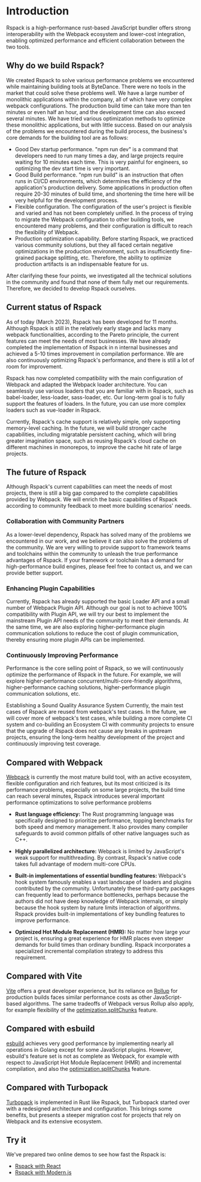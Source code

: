 
# Introduction

Rspack is a high-performance rust-based JavaScript bundler offers strong interoperability with the Webpack ecosystem and lower-cost integration, enabling optimized performance and efficient collaboration between the two tools.

## Why do we build Rspack?

We created Rspack to solve various performance problems we encountered while maintaining building tools at ByteDance. There were no tools in the market that could solve these problems well. We have a large number of monolithic applications within the company, all of which have very complex webpack configurations. The production build time can take more than ten minutes or even half an hour, and the development time can also exceed several minutes. We have tried various optimization methods to optimize these monolithic applications, but with little success. Based on our analysis of the problems we encountered during the build process, the business's core demands for the building tool are as follows:

- Good Dev startup performance. "npm run dev" is a command that developers need to run many times a day, and large projects require waiting for 10 minutes each time. This is very painful for engineers, so optimizing the dev start time is very important.
- Good Build performance. "npm run build" is an instruction that often runs in CI/CD environments, which determines the efficiency of the application's production delivery. Some applications in production often require 20-30 minutes of build time, and shortening the time here will be very helpful for the development process.
- Flexible configuration. The configuration of the user's project is flexible and varied and has not been completely unified. In the process of trying to migrate the Webpack configuration to other building tools, we encountered many problems, and their configuration is difficult to reach the flexibility of Webpack.
- Production optimization capability. Before starting Rspack, we practiced various community solutions, but they all faced certain negative optimizations in the production environment, such as insufficiently fine-grained package splitting, etc. Therefore, the ability to optimize production artifacts is an indispensable feature for us.

After clarifying these four points, we investigated all the technical solutions in the community and found that none of them fully met our requirements. Therefore, we decided to develop Rspack ourselves.

## Current status of Rspack

As of today (March 2023), Rspack has been developed for 11 months. Although Rspack is still in the relatively early stage and lacks many webpack functionalities, according to the Pareto principle, the current features can meet the needs of most businesses. We have already completed the implementation of Rspack in n internal businesses and achieved a 5-10 times improvement in compilation performance. We are also continuously optimizing Rspack's performance, and there is still a lot of room for improvement.

Rspack has now completed compatibility with the main configuration of Webpack and adapted the Webpack loader architecture. You can seamlessly use various loaders that you are familiar with in Rspack, such as babel-loader, less-loader, sass-loader, etc. Our long-term goal is to fully support the features of loaders. In the future, you can use more complex loaders such as vue-loader in Rspack.

Currently, Rspack's cache support is relatively simple, only supporting memory-level caching. In the future, we will build stronger cache capabilities, including migratable persistent caching, which will bring greater imagination space, such as reusing Rspack's cloud cache on different machines in monorepos, to improve the cache hit rate of large projects.

## The future of Rspack

Although Rspack's current capabilities can meet the needs of most projects, there is still a big gap compared to the complete capabilities provided by Webpack. We will enrich the basic capabilities of Rspack according to community feedback to meet more building scenarios' needs.

### Collaboration with Community Partners

As a lower-level dependency, Rspack has solved many of the problems we encountered in our work, and we believe it can also solve the problems of the community. We are very willing to provide support to framework teams and toolchains within the community to unleash the true performance advantages of Rspack. If your framework or toolchain has a demand for high-performance build engines, please feel free to contact us, and we can provide better support.

### Enhancing Plugin Capabilities

Currently, Rspack has already supported the basic Loader API and a small number of Webpack Plugin API. Although our goal is not to achieve 100% compatibility with Plugin API, we will try our best to implement the mainstream Plugin API needs of the community to meet their demands. At the same time, we are also exploring higher-performance plugin communication solutions to reduce the cost of plugin communication, thereby ensuring more plugin APIs can be implemented.

### Continuously Improving Performance

Performance is the core selling point of Rspack, so we will continuously optimize the performance of Rspack in the future. For example, we will explore higher-performance concurrent/multi-core-friendly algorithms, higher-performance caching solutions, higher-performance plugin communication solutions, etc.

Establishing a Sound Quality Assurance System
Currently, the main test cases of Rspack are reused from webpack's test cases. In the future, we will cover more of webpack's test cases, while building a more complete CI system and co-building an Ecosystem CI with community projects to ensure that the upgrade of Rspack does not cause any breaks in upstream projects, ensuring the long-term healthy development of the project and continuously improving test coverage.

## Compared with Webpack

[Webpack](https://webpack.js.org/) is currently the most mature build tool, with an active ecosystem, flexible configuration and rich features, but its most criticized is its performance problems, especially on some large projects, the build time can reach several minutes, Rspack introduces several important performance optimizations to solve performance problems

- **Rust language efficiency:** The Rust programming language was specifically designed to prioritize performance, topping benchmarks for both speed and memory management. It also provides many compiler safeguards to avoid common pitfalls of other native languages such as C++.

- **Highly parallelized architecture:** Webpack is limited by JavaScript's weak support for multithreading. By contrast, Rspack's native code takes full advantage of modern multi-core CPUs.

- **Built-in implementations of essential bundling features:** Webpack's hook system famously enables a vast landscape of loaders and plugins contributed by the community. Unfortunately these third-party packages can frequently lead to performance bottlenecks, perhaps because the authors did not have deep knowledge of Webpack internals, or simply because the hook system by nature limits interaction of algorithms. Rspack provides built-in implementations of key bundling features to improve performance.

- **Optimized Hot Module Replacement (HMR):** No matter how large your project is, ensuring a great experience for HMR places even steeper demands for build times than ordinary bundling. Rspack incorporates a specialized incremental compilation strategy to address this requirement.

## Compared with Vite

[Vite](https://vitejs.dev/) offers a great developer experience, but its reliance on [Rollup](https://rollupjs.org/) for production builds faces similar performance costs as other JavaScript-based algorithms. The same tradeoffs of Webpack versus Rollup also apply, for example flexibility of the [optimization.splitChunks](/config/optimization#optimizationsplitchunks) feature.

## Compared with esbuild

[esbuild](https://esbuild.github.io/) achieves very good performance by implementing nearly all operations in Golang except for some JavaScript plugins. However, esbuild's feature set is not as complete as Webpack, for example with respect to JavaScript Hot Module Replacement (HMR) and incremental compilation, and also the [optimization.splitChunks](/config/optimization#optimizationsplitchunks) feature.

## Compared with Turbopack

[Turbopack](https://turbo.build/) is implemented in Rust like Rspack, but Turbopack started over with a redesigned architecture and configuration. This brings some benefits, but presents a steeper migration cost for projects that rely on Webpack and its extensive ecosystem.

## Try it

We've prepared two online demos to see how fast the Rspack is:

- [Rspack with React](https://codesandbox.io/p/github/modern-js-dev/rspack-demo/main?workspace=%257B%2522activeFileId%2522%253Anull%252C%2522openFiles%2522%253A%255B%255D%252C%2522sidebarPanel%2522%253A%2522EXPLORER%2522%252C%2522gitSidebarPanel%2522%253A%2522COMMIT%2522%252C%2522spaces%2522%253A%257B%2522clehvnfj8000x3b6ifm9yoyfi%2522%253A%257B%2522key%2522%253A%2522clehvnfj8000x3b6ifm9yoyfi%2522%252C%2522name%2522%253A%2522Terminal%2522%252C%2522devtools%2522%253A%255B%257B%2522type%2522%253A%2522PREVIEW%2522%252C%2522taskId%2522%253A%2522dev-app%2522%252C%2522port%2522%253A8080%252C%2522key%2522%253A%2522clehw4thl005l3b6iwrbsllbd%2522%252C%2522isMinimized%2522%253Afalse%257D%252C%257B%2522type%2522%253A%2522TASK_LOG%2522%252C%2522taskId%2522%253A%2522dev-app%2522%252C%2522key%2522%253A%2522clehw4rpt002h3b6imd77t1vz%2522%252C%2522isMinimized%2522%253Afalse%257D%255D%257D%257D%252C%2522currentSpace%2522%253A%2522clehvnfj8000x3b6ifm9yoyfi%2522%252C%2522spacesOrder%2522%253A%255B%2522clehvnfj8000x3b6ifm9yoyfi%2522%255D%252C%2522hideCodeEditor%2522%253Afalse%257D)
- [Rspack with Modern.js](https://codesandbox.io/p/github/modern-js-dev/with-rspack-demo/main?file=%2FREADME.md&workspace=%257B%2522activeFileId%2522%253A%2522cle400sfy0006fuhi4yla8e6j%2522%252C%2522openFiles%2522%253A%255B%2522%252FREADME.md%2522%252C%2522%252Fmodern.config.ts%2522%252C%2522%252Fpackage.json%2522%252C%2522%252Ftsconfig.json%2522%255D%252C%2522sidebarPanel%2522%253A%2522EXPLORER%2522%252C%2522gitSidebarPanel%2522%253A%2522COMMIT%2522%252C%2522spaces%2522%253A%257B%2522cle6q3z3400eh3b6iky90u8cb%2522%253A%257B%2522key%2522%253A%2522cle6q3z3400eh3b6iky90u8cb%2522%252C%2522devtools%2522%253A%255B%257B%2522key%2522%253A%2522cleqwkxth00113b6jwyaht93y%2522%252C%2522type%2522%253A%2522PROJECT_SETUP%2522%252C%2522isMinimized%2522%253Afalse%257D%252C%257B%2522type%2522%253A%2522PREVIEW%2522%252C%2522taskId%2522%253A%2522dev-app%2522%252C%2522port%2522%253A8080%252C%2522key%2522%253A%2522cleqwtp2i01o43b6jwfwowr5h%2522%252C%2522isMinimized%2522%253Afalse%257D%252C%257B%2522type%2522%253A%2522TASK_LOG%2522%252C%2522taskId%2522%253A%2522dev-app%2522%252C%2522key%2522%253A%2522cleqwl8xm00bt3b6jt9kd581g%2522%252C%2522isMinimized%2522%253Afalse%257D%255D%252C%2522name%2522%253A%2522Terminal%2522%257D%252C%2522cle85ou7c00da3b6ibg8wefu4%2522%253A%257B%2522key%2522%253A%2522cle85ou7c00da3b6ibg8wefu4%2522%252C%2522devtools%2522%253A%255B%255D%252C%2522name%2522%253A%2522install-dependencies%2522%257D%252C%2522cle86g1sr013h3b6jw0fkvn1p%2522%253A%257B%2522key%2522%253A%2522cle86g1sr013h3b6jw0fkvn1p%2522%252C%2522devtools%2522%253A%255B%257B%2522type%2522%253A%2522TERMINAL%2522%252C%2522shellId%2522%253A%2522cleqwrvj80008g2hih7uvhv6e%2522%252C%2522key%2522%253A%2522cleqwrv3g01c93b6jaofylxz6%2522%252C%2522isMinimized%2522%253Afalse%257D%255D%252C%2522name%2522%253A%2522Terminal%2522%257D%257D%252C%2522currentSpace%2522%253A%2522cle6q3z3400eh3b6iky90u8cb%2522%252C%2522spacesOrder%2522%253A%255B%2522cle6q3z3400eh3b6iky90u8cb%2522%252C%2522cle85ou7c00da3b6ibg8wefu4%2522%252C%2522cle86g1sr013h3b6jw0fkvn1p%2522%255D%252C%2522hideCodeEditor%2522%253Afalse%257D)
